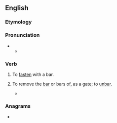 ==English==

===Etymology===
{{prefix|en|up|bar}}

===Pronunciation===
* {{IPA|en|/ʌpˈbɑː(ɹ)/}}
** {{audio|en|LL-Q1860 (eng)-Vealhurl-upbar.wav|Audio (Reading, Berkshire)}}

===Verb===
{{en-verb|++}}

# {{lb|en|transitive|rare}} To [[fasten]] with a bar.
# {{lb|en|transitive|obsolete}} To remove the [[bar]] or bars of, as a gate; to [[unbar]].
#* {{RQ:Spenser Faerie Queene|4|9|passage=He running down , the gate to him '''upbar'd'''}}

===Anagrams===
* {{anagrams|en|a=abpru|bar up}}